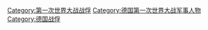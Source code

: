 [[Category:第一次世界大战战俘|Category:第一次世界大战战俘]]
[[Category:德国第一次世界大战军事人物|Category:德国第一次世界大战军事人物]]
[[Category:德国战俘|Category:德国战俘]]